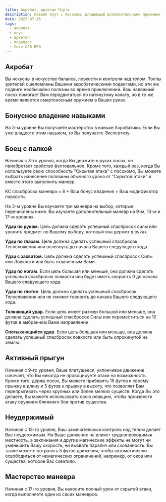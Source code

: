 ```yaml
---
title: Акробат, архетип Плута
description: Ловкий плут с посохом, владеющий дополнительными приемами
date: 2023-07-16
tags:
  - акробат
  - плут
  - архетип
  - подкласс
  - Core d20 RPG
---
```


## Акробат

Вы искусны в искусстве баланса, ловкости и контроля над телом. Толпы зрителей ошеломлены Вашими акробатическими подвигами, но эти же подвиги необычайно полезны во время приключений. Ваш надежный посох помогает Вам передвигаться по натянутому канату, но в то же время является смертоносным оружием в Ваших руках.

## Бонусное владение навыками

На 3-м уровне Вы получаете мастерство в навыке Акробатики. Если Вы уже владеете этим навыком, то Вы получаете Экспертизу.

## Боец с палкой

Начиная с 3-го уровня, когда Вы держите в руках посох, он приобретает свойство фехтовальное. Кроме того, каждый раз, когда Вы используете свою способность "Скрытая атака" с посохомо, Вы можете выбрать нанесение половины обычного урона от "Скрытой атаки" и вместо этого выполнить маневр.

КС спасброска маневра = 8 + Ваш бонус владения + Ваш модификатор ловкости.

На 3-м уровне Вы изучаете три маневра на выбор, которые перечислены ниже. Вы изучаете дополнительный маневр на 9-м, 13-м и 17-м уровнях.

**Удар по рукам.** Цель должна сделать успешный спасбросок силы или уронить предмет по Вашему выбору, который она держит в руках.

**Удар по глазам.** Цель должна сделать успешный спасбросок Телосложения или ослепнуть до начала Вашего следующего хода.

**Удар с захватом.** Цель должна сделать успешный спасбросок Силы или Ловкости или быть схваченным Вами.

**Удар по ногам.** Если цель большая или меньше, она должна сделать успешный спасбросок ловкости или будет иметь скорость 0 до начала Вашего следующего хода.

**Удар по глотке.** Цель должна сделать успешный спасбросок Телосложения или не сможет говорить до начала Вашего следующего хода.

**Толкающий удар.** Если цель имеет размер большой или меньше, она должна сделать успешный спасбросок Силы или переместиться на 10 футов в выбранном Вами направлении.

**Спотыкающийся удар.** Если цель большая или меньше, она должна сделать успешный спасбросок ловкости или быть опрокинутой на землю.

## Активный прыгун

Начиная с 9-го уровня, Ваше плетущееся, уклончивое движение означает, что Вы никогда не провоцируете атаки на возможность. Кроме того, держа посох, Вы можете прибавить 15 футов к своему прыжку в длину и 5 футов к прыжку в высоту, что позволяет Вам перепрыгивать через крупных или более мелких существ. Когда Вы это делаете, Вы можете использовать свою реакцию, чтобы произвести атаку оружием ближнего боя против существа.

## Неудержимый

Начиная с 13-го уровня, Ваш замечательный контроль над телом делает Вас неудержимым. На Ваше движение не влияет труднопроходимая местность, а заклинания и другие магические эффекты не могут ни уменьшить Вашу скорость, ни вызвать паралич или скованность. Вы также можете потратить 5 футов движения, чтобы автоматически освободиться от немагических ограничений, например, от оков или существа, которое Вас схватило.

## Мастерство маневра

Начиная с 17-го уровня, Вы наносите полный урон от скрытой атаки, когда выполняете один из своих маневров.
